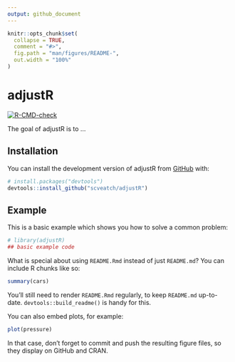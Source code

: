 ```yaml
---
output: github_document
---
```


<!-- README.md is generated from README.Rmd. Please edit that file -->

```r
knitr::opts_chunk$set(
  collapse = TRUE,
  comment = "#>",
  fig.path = "man/figures/README-",
  out.width = "100%"
)
```

# adjustR

<!-- badges: start -->
[![R-CMD-check](https://github.com/scveatch/adjustR/actions/workflows/R-CMD-check.yaml/badge.svg)](https://github.com/scveatch/adjustR/actions/workflows/R-CMD-check.yaml)
<!-- badges: end -->

The goal of adjustR is to ...

## Installation

You can install the development version of adjustR from [GitHub](https://github.com/) with:

``` r
# install.packages("devtools")
devtools::install_github("scveatch/adjustR")
``` 

## Example

This is a basic example which shows you how to solve a common problem:

```r
# library(adjustR)
## basic example code
```

What is special about using `README.Rmd` instead of just `README.md`? You can include R chunks like so:

```r
summary(cars)
```

You'll still need to render `README.Rmd` regularly, to keep `README.md` up-to-date. `devtools::build_readme()` is handy for this.

You can also embed plots, for example:

```r
plot(pressure)
```

In that case, don't forget to commit and push the resulting figure files, so they display on GitHub and CRAN.
